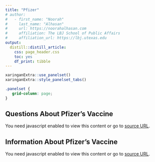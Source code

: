 ```yaml
---
title: "Pfizer"
# author:
#   - first_name: "Noorah"
#     last_name: "Alhasan"
#     url: https://noorahalhasan.com
#     affiliation: The LBJ School of Public Affairs
#     affiliation_url: https://lbj.utexas.edu
output: 
  distill::distill_article:
    css: page_header.css
    toc: yes
    df_print: tibble
---
```


```r
xaringanExtra::use_panelset()
xaringanExtra::style_panelset_tabs()
```

```css
.panelset {
   grid-column: page;
}
```

::::: {.panelset}

::: {.panel}

## Questions About Pfizer's Vaccine {.panel-name}

```{=html} 

<!-- Markup for HTML (Pfizer-BioNTech COVID-19 Vaccine Questions: Information about the Pfizer-BioNTech COVID-19 Vaccine, including how they work, supply and distribution, and vaccine administration. ) --><div class='rid_a91adcde_415243' data-apiroot='//tools.cdc.gov/api' data-mediatype='html' data-mediaid='415243' data-stripscripts='false' data-stripanchors='false' data-stripimages='false' data-stripcomments='false' data-stripstyles='false' data-cssclasses='syndicate,!no-syndicate' data-ids='' data-xpath='' data-oe='utf-8' data-of='xhtml' data-ns='cdc' data-postprocess='' data-nw='true' data-font='"Libre Franklin"' data-iframe='true' data-cdc-widget='syndicationIframe' data-apiembedsrc='//tools.cdc.gov/api/embed/html/js/embed-2.0.3.js' data-iframeembedsrc='//tools.cdc.gov/TemplatePackage/contrib/widgets/tp-widget-external-loader.js'></div><script src='//tools.cdc.gov/TemplatePackage/contrib/widgets/tp-widget-external-loader.js' ></script><noscript>You need javascript enabled to view this content or go to <a href='//tools.cdc.gov/api/v2/resources/media/415243/noscript'>source URL</a>.</noscript>

```

:::

::: {.panel}

## Information About Pfizer's Vaccine {.panel-name}

```{=html} 

<!-- Markup for HTML (Information about the Pfizer-BioNTech COVID-19 Vaccine: Name: BNT162b2
Manufacturer: Pfizer, Inc., and BioNTech
Type of vaccine: mRNA
Number of shots: 2 shots, 21 days apart
How given: Shot in the muscle of the upper arm) --><div class='rid_da7cd507_415228' data-apiroot='//tools.cdc.gov/api' data-mediatype='html' data-mediaid='415228' data-stripscripts='true' data-stripanchors='false' data-stripimages='false' data-stripcomments='true' data-stripstyles='true' data-cssclasses='syndicate,!no-syndicate' data-ids='' data-xpath='' data-oe='utf-8' data-of='xhtml' data-ns='cdc' data-postprocess='' data-nw='true' data-iframe='true' data-cdc-widget='syndicationIframe' data-apiembedsrc='//tools.cdc.gov/api/embed/html/js/embed-2.0.3.js' data-iframeembedsrc='//tools.cdc.gov/TemplatePackage/contrib/widgets/tp-widget-external-loader.js'></div><script src='//tools.cdc.gov/TemplatePackage/contrib/widgets/tp-widget-external-loader.js' ></script><noscript>You need javascript enabled to view this content or go to <a href='//tools.cdc.gov/api/v2/resources/media/415228/noscript'>source URL</a>.</noscript>

```

:::

:::::
